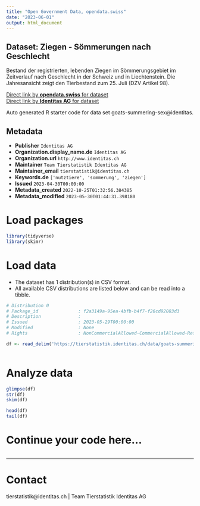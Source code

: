 ```yaml
---
title: "Open Government Data, opendata.swiss"
date: "2023-06-01"
output: html_document
---
```


## Dataset: Ziegen - Sömmerungen nach Geschlecht

Bestand der registrierten, lebenden Ziegen im Sömmerungsgebiet im Zeitverlauf nach Geschlecht in der Schweiz und in Liechtenstein. Die Jahresansicht zeigt den Tierbestand zum 25. Juli (DZV Artikel 98).

[Direct link by **opendata.swiss** for dataset](https://opendata.swiss/de/dataset/ziegen-sommerungen-nach-geschlecht)<br>
[Direct link by **Identitas AG** for dataset](https://tierstatistik.identitas.ch/)

Auto generated R starter code for data set goats-summering-sex@identitas.

## Metadata

- **Publisher** `Identitas AG`
- **Organization.display_name.de** `Identitas AG`
- **Organization.url** `http://www.identitas.ch`
- **Maintainer** `Team Tierstatistik Identitas AG`
- **Maintainer_email** `tierstatistik@identitas.ch`
- **Keywords.de** `['nutztiere', 'sommerung', 'ziegen']`
- **Issued** `2023-04-30T00:00:00`
- **Metadata_created** `2022-10-25T01:32:56.384385`
- **Metadata_modified** `2023-05-30T01:44:31.398180`


# Load packages

```r

library(tidyverse)
library(skimr)

```

# Load data

-   The dataset has 1 distribution(s) in CSV format.
-   All available CSV distributions are listed below and can be read into a tibble.

```r

# Distribution 0
# Package_id               : f2a3149a-95ea-4bfb-b4f7-f26cd92083d3
# Description              : 
# Issued                   : 2023-05-29T00:00:00
# Modified                 : None
# Rights                   : NonCommercialAllowed-CommercialAllowed-ReferenceRequired

df <- read_delim('https://tierstatistik.identitas.ch/data/goats-summering-sex.csv')



```

# Analyze data

```r

glimpse(df)
str(df)
skim(df)

head(df)
tail(df)

```

# Continue your code here...

```r

```

------------------------------------------------------------------------

# Contact

tierstatistik@identitas.ch | Team Tierstatistik Identitas AG
